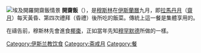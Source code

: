 {{Unreferenced|time=2018-06-01T17:34:47+00:00}}

[[File:Ramadan_Dinner_2005-11-07.jpg|埃及開羅開齋飯情景]]
'''開齋飯'''（{{lang-ar| إفطار}}），是[[穆斯林|穆斯林]]在[[伊斯蘭曆|伊斯蘭曆]]九月，即[[拉馬丹月|拉馬丹月]]（[[齋月|齋月]]）每天黃昏、第四次禮拜（昏禮）後所吃的飯菜。傳統上這一餐是集體享用的。

在禱告前，穆斯林先會進食[[椰棗|椰棗]]，正如當年先知[[穆罕默德|穆罕默德]]所做的一樣。

{{伊斯兰教小作品}}
[[Category:伊斯兰教饮食|Category:伊斯兰教饮食]]
[[Category:斋戒月|Category:斋戒月]]
[[Category:餐|Category:餐]]